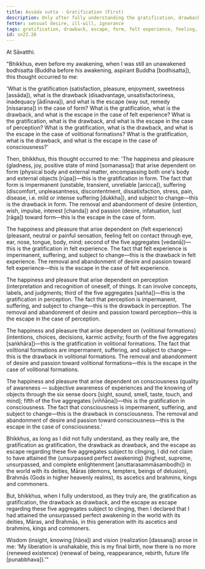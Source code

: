 ```yaml
---
title: Assāda sutta - Gratification (First)
description: Only after fully understanding the gratification, drawback, and escape in the case of form, felt experience, perception, volitional formations, and consciousness, the Buddha declared that he had attained the unsurpassed perfect awakening.
fetter: sensual desire, ill-will, ignorance
tags: gratification, drawback, escape, form, felt experience, feeling, perception, volitional formations, consciousness, sensual desire, ill-will, ignorance, awakening, impermanence, suffering, sn, sn22-34, sn22
id: sn22.26
---
```


At Sāvatthi.

"Bhikkhus, even before my awakening, when I was still an unawakened bodhisatta (Buddha before his awakening, aspirant Buddha [bodhisatta]), this thought occurred to me:

'What is the gratification (satisfaction, pleasure, enjoyment, sweetness [assāda]), what is the drawback (disadvantage, unsatisfactoriness, inadequacy [ādīnava]), and what is the escape (way out, remedy [nissaraṇa]) in the case of form?
What is the gratification, what is the drawback, and what is the escape in the case of felt experience?
What is the gratification, what is the drawback, and what is the escape in the case of perception?
What is the gratification, what is the drawback, and what is the escape in the case of volitional formations?
What is the gratification, what is the drawback, and what is the escape in the case of consciousness?'

Then, bhikkhus, this thought occurred to me: 'The happiness and pleasure (gladness, joy, positive state of mind [somanassa]) that arise dependent on form (physical body and external matter, encompassing both one's body and external objects [rūpa])—this is the gratification in form. The fact that form is impermanent (unstable, transient, unreliable [anicca]), suffering (discomfort, unpleasantness, discontentment, dissatisfaction, stress, pain, disease, i.e. mild or intense suffering [dukkha]), and subject to change—this is the drawback in form. The removal and abandonment of desire (intention, wish, impulse, interest [chanda]) and passion (desire, infatuation, lust [rāga]) toward form—this is the escape in the case of form.

The happiness and pleasure that arise dependent on \{felt experience} (pleasant, neutral or painful sensation, feeling felt on contact through eye, ear, nose, tongue, body, mind; second of the five aggregates [vedanā])—this is the gratification in felt experience. The fact that felt experience is impermanent, suffering, and subject to change—this is the drawback in felt experience. The removal and abandonment of desire and passion toward felt experience—this is the escape in the case of felt experience.

The happiness and pleasure that arise dependent on perception (interpretation and recognition of oneself, of things. It can involve concepts, labels, and judgments; third of the five aggregates [sañña])—this is the gratification in perception. The fact that perception is impermanent, suffering, and subject to change—this is the drawback in perception. The removal and abandonment of desire and passion toward perception—this is the escape in the case of perception.

The happiness and pleasure that arise dependent on \{volitional formations} (intentions, choices, decisions, karmic activity; fourth of the five aggregates [saṅkhāra])—this is the gratification in volitional formations. The fact that volitional formations are impermanent, suffering, and subject to change—this is the drawback in volitional formations. The removal and abandonment of desire and passion toward volitional formations—this is the escape in the case of volitional formations.

The happiness and pleasure that arise dependent on consciousness (quality of awareness — subjective awareness of experiences and the knowing of objects through the six sense doors [sight, sound, smell, taste, touch, and mind]; fifth of the five aggregates [viññāṇa])—this is the gratification in consciousness. The fact that consciousness is impermanent, suffering, and subject to change—this is the drawback in consciousness. The removal and abandonment of desire and passion toward consciousness—this is the escape in the case of consciousness.'

Bhikkhus, as long as I did not fully understand, as they really are, the gratification as gratification, the drawback as drawback, and the escape as escape regarding these five aggregates subject to clinging, I did not claim to have attained the \{unsurpassed perfect awakening} (highest, supreme, unsurpassed, and complete enlightenment [anuttarasammāsambodhi]) in the world with its deities, Māras (demons, tempters, beings of delusion), Brahmās (Gods in higher heavenly realms), its ascetics and brahmins, kings and commoners.

But, bhikkhus, when I fully understood, as they truly are, the gratification as gratification, the drawback as drawback, and the escape as escape regarding these five aggregates subject to clinging, then I declared that I had attained the unsurpassed perfect awakening in the world with its deities, Māras, and Brahmās, in this generation with its ascetics and brahmins, kings and commoners.

Wisdom (insight, knowing [ñāṇa]) and vision (realization [dassana]) arose in me: 'My liberation is unshakable, this is my final birth, now there is no more \{renewed existence} (renewal of being, reappearance, rebirth, future life [punabbhava]).'"